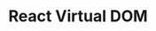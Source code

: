 ---
id: "react_easy_mc_007"
questionType: "MULTIPLE_CHOICE"
title: "React Virtual DOM"
description: "What is the Virtual DOM in React?"
difficulty: "EASY"
category: "React"
options:
  - "A copy of the real DOM used for faster updates"
  - "A database for storing component data"
  - "A server-side rendering engine"
  - "A CSS styling tool"
correctAnswer: 0
---